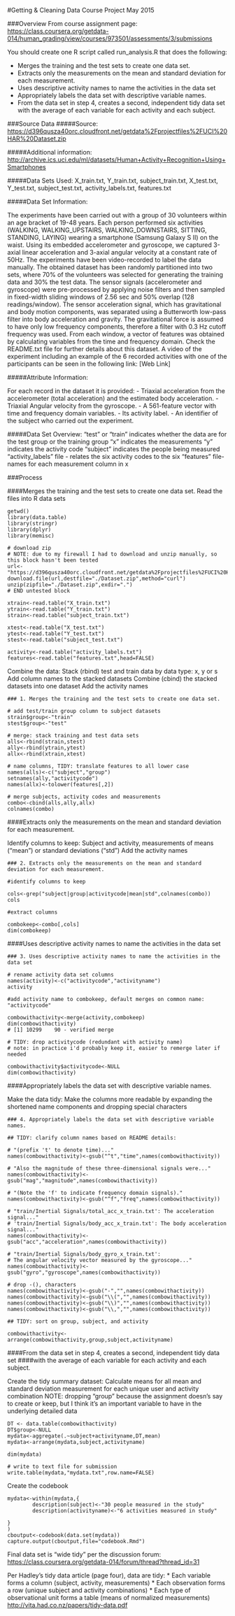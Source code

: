 #Getting & Cleaning Data Course Project
May 2015

###Overview
From course assignment page:
<https://class.coursera.org/getdata-014/human_grading/view/courses/973501/assessments/3/submissions>

You should create one R script called run_analysis.R that does the following:

* Merges the training and the test sets to create one data set.
* Extracts only the measurements on the mean and standard deviation for each measurement. 
* Uses descriptive activity names to name the activities in the data set
* Appropriately labels the data set with descriptive variable names. 
* From the data set in step 4, creates a second, independent tidy data set with the average of each variable for each activity and each subject.

###Source Data
#####Source:
<https://d396qusza40orc.cloudfront.net/getdata%2Fprojectfiles%2FUCI%20HAR%20Dataset.zip>

#####Additional information:
<http://archive.ics.uci.edu/ml/datasets/Human+Activity+Recognition+Using+Smartphones>

#####Data Sets Used:
X_train.txt, Y_train.txt, subject_train.txt, 
X_test.txt, Y_test.txt, subject_test.txt, 
activity_labels.txt, features.txt

#####Data Set Information:

The experiments have been carried out with a group of 30 volunteers within an age bracket of 19-48 years. Each person performed six activities (WALKING, WALKING_UPSTAIRS, WALKING_DOWNSTAIRS, SITTING, STANDING, LAYING) wearing a smartphone (Samsung Galaxy S II) on the waist. Using its embedded accelerometer and gyroscope, we captured 3-axial linear acceleration and 3-axial angular velocity at a constant rate of 50Hz. The experiments have been video-recorded to label the data manually. The obtained dataset has been randomly partitioned into two sets, where 70% of the volunteers was selected for generating the training data and 30% the test data. 
The sensor signals (accelerometer and gyroscope) were pre-processed by applying noise filters and then sampled in fixed-width sliding windows of 2.56 sec and 50% overlap (128 readings/window). The sensor acceleration signal, which has gravitational and body motion components, was separated using a Butterworth low-pass filter into body acceleration and gravity. The gravitational force is assumed to have only low frequency components, therefore a filter with 0.3 Hz cutoff frequency was used. From each window, a vector of features was obtained by calculating variables from the time and frequency domain.
Check the README.txt file for further details about this dataset. 
A video of the experiment including an example of the 6 recorded activities with one of the participants can be seen in the following link: [Web Link]

#####Attribute Information:

For each record in the dataset it is provided: 
- Triaxial acceleration from the accelerometer (total acceleration) and the estimated body acceleration. 
- Triaxial Angular velocity from the gyroscope. 
- A 561-feature vector with time and frequency domain variables. 
- Its activity label. 
- An identifier of the subject who carried out the experiment.

#####Data Set Overview:
"test" or "train" indicates whether the data are for  the test group or the training group
"x" indicates the measurements
"y" indicates the activity code
"subject" indicates the people being measured
"activity_labels" file - relates the six activity codes to the six
"features " file- names for each measurement column in x

###Process

####Merges the training and the test sets to create one data set.
Read the files into R data sets

```
getwd()
library(data.table)
library(stringr)
library(dplyr)
library(memisc)

# download zip
# NOTE: due to my firewall I had to download and unzip manually, so this block hasn't been tested
url<-"https://d396qusza40orc.cloudfront.net/getdata%2Fprojectfiles%2FUCI%20HAR%20Dataset.zip"
download.file(url,destfile="./Dataset.zip",method="curl")
unzip(zipfile="./Dataset.zip",exdir=".")
# END untested block

xtrain<-read.table("X_train.txt")
ytrain<-read.table("Y_train.txt")
strain<-read.table("subject_train.txt")

xtest<-read.table("X_test.txt")
ytest<-read.table("Y_test.txt")
stest<-read.table("subject_test.txt")

activity<-read.table("activity_labels.txt")
features<-read.table("features.txt",head=FALSE)
```

Combine the data:
Stack (rbind) test and train data by data type: x, y or s
Add column names to the stacked datasets
Combine (cbind) the stacked datasets into one dataset
Add the activity names

```
### 1. Merges the training and the test sets to create one data set.

# add test/train group column to subject datasets
strain$group<-"train"
stest$group<-"test"

# merge: stack training and test data sets
alls<-rbind(strain,stest)
ally<-rbind(ytrain,ytest)
allx<-rbind(xtrain,xtest)

# name columns, TIDY: translate features to all lower case
names(alls)<-c("subject","group")
setnames(ally,"activitycode")
names(allx)<-tolower(features[,2])

# merge subjects, activity codes and measurements
combo<-cbind(alls,ally,allx)
colnames(combo)
```

####Extracts only the measurements on the mean and standard deviation for each measurement. 

Identify columns to keep:
Subject and activity, measurements of means ("mean")  or standard deviations ("std")
Add the activity names

```
### 2. Extracts only the measurements on the mean and standard deviation for each measurement. 

#identify columns to keep

cols<-grep("subject|group|activitycode|mean|std",colnames(combo))
cols

#extract columns

combokeep<-combo[,cols]
dim(combokeep)
```

####Uses descriptive activity names to name the activities in the data set

```
### 3. Uses descriptive activity names to name the activities in the data set

# rename activity data set columns
names(activity)<-c("activitycode","activityname")
activity

#add activity name to combokeep, default merges on common name: "activitycode"

combowithactivity<-merge(activity,combokeep)
dim(combowithactivity)
# [1] 10299    90 - verified merge

# TIDY: drop activitycode (redundant with activity name)
# note: in practice i'd probably keep it, easier to remerge later if needed

combowithactivity$activitycode<-NULL
dim(combowithactivity)
```

####Appropriately labels the data set with descriptive variable names. 

Make the data tidy:
Make the columns more readable by expanding the shortened name components and dropping special characters

```
### 4. Appropriately labels the data set with descriptive variable names. 

## TIDY: clarify column names based on README details:

# "(prefix 't' to denote time)..."
names(combowithactivity)<-gsub("^t","time",names(combowithactivity))

# "Also the magnitude of these three-dimensional signals were..."
names(combowithactivity)<-gsub("mag","magnitude",names(combowithactivity))

# "(Note the 'f' to indicate frequency domain signals)." 
names(combowithactivity)<-gsub("^f","freq",names(combowithactivity))

# "train/Inertial Signals/total_acc_x_train.txt': The acceleration signal..."
# 'train/Inertial Signals/body_acc_x_train.txt': The body acceleration signal..." 
names(combowithactivity)<-gsub("acc","acceleration",names(combowithactivity))

# "train/Inertial Signals/body_gyro_x_train.txt': 
# The angular velocity vector measured by the gyroscope..."
names(combowithactivity)<-gsub("gyro","gyroscope",names(combowithactivity))

# drop -(), characters
names(combowithactivity)<-gsub("-","",names(combowithactivity))
names(combowithactivity)<-gsub("\\(","",names(combowithactivity))
names(combowithactivity)<-gsub("\\)","",names(combowithactivity))
names(combowithactivity)<-gsub("\\,","",names(combowithactivity))

## TIDY: sort on group, subject, and activity

combowithactivity<-arrange(combowithactivity,group,subject,activityname)
```

####From the data set in step 4, creates a second, independent tidy data set 
####with the average of each variable for each activity and each subject.

Create the tidy summary dataset:
Calculate means for all mean and standard deviation measurement for each unique user and activity combination
NOTE: dropping "group" because the assignment doesn's say to create or keep, but I think it's an 
important variable to have in the underlying detailed data

```
DT <- data.table(combowithactivity)
DT$group<-NULL
mydata<-aggregate(.~subject+activityname,DT,mean)
mydata<-arrange(mydata,subject,activityname)

dim(mydata)

# write to text file for submission
write.table(mydata,"mydata.txt",row.name=FALSE)
```

Create the codebook

```
mydata<-within(mydata,{
        description(subject)<-"30 people measured in the study"
        description(activityname)<-"6 activities measured in study"
        
}
)
cboutput<-codebook(data.set(mydata))
capture.output(cboutput,file="codebook.Rmd")

```

Final data set is "wide tidy" per the discussion forum:
<https://class.coursera.org/getdata-014/forum/thread?thread_id=31>

Per Hadley's tidy data article (page four), data are tidy:
* Each variable forms a column (subject, activity, measurements)
* Each observation forms a row (unique subject and activity combinations)
* Each type of observational unit forms a table (means of normalized measurements)
<http://vita.had.co.nz/papers/tidy-data.pdf>

